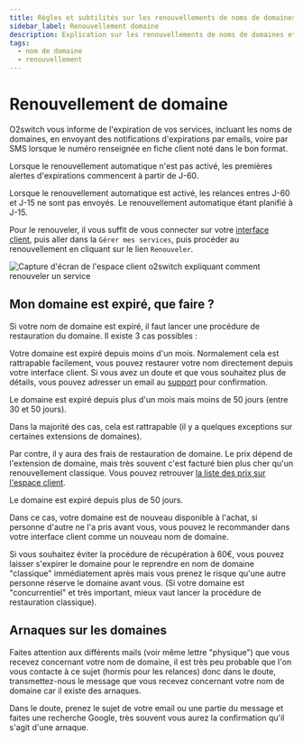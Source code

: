 ```yaml
---
title: Règles et subtilités sur les renouvellements de noms de domaines
sidebar_label: Renouvellement domaine
description: Explication sur les renouvellements de noms de domaines et les différentes phases d'expirations
tags:
  - nom de domaine
  - renouvellement
---
```

# Renouvellement de domaine

O2switch vous informe de l'expiration de vos services, incluant les noms de domaines, en envoyant des notifications 
d'expirations par emails, voire par SMS lorsque le numéro renseignée en fiche client noté dans le bon format.

Lorsque le renouvellement automatique n'est pas activé, les premières alertes d'expirations commencent à partir de
J-60. 

Lorsque le renouvellement automatique est activé, les relances entres J-60 et J-15 ne sont pas envoyés. Le 
renouvellement automatique étant planifié à J-15. 

Pour le renouveler, il vous suffit de vous connecter sur votre [interface client](https://clients.o2switch.fr), puis
aller dans la `Gérer mes services`, puis procéder au renouvellement en cliquant sur le lien `Renouveler`.

<Image
    src="/img/docs/nom-de-domaine/renouveler-domaine.png"
    title="Comment renouveler un nom de domaine depuis l'espace client o2switch ?"
    caption="Vous pouvez renouveler vos prestations depuis l'espace client o2switch"
    alt="Capture d'écran de l'espace client o2switch expliquant comment renouveler un service"
/>

## Mon domaine est expiré, que faire ?

Si votre nom de domaine est expiré, il faut lancer une procédure de restauration du domaine. Il existe 3 cas possibles :

<Badge text="A" /> Votre domaine est expiré depuis moins d'un mois. 
Normalement cela est rattrapable facilement, vous pouvez restaurer votre nom directement depuis votre interface client.
Si vous avez un doute et que vous souhaitez plus de détails, vous pouvez adresser un email au
[support](https://www.o2switch.fr/support-hebergeur/) pour confirmation.

<Badge text="B" /> Le domaine est expiré depuis plus d'un mois mais moins de 50 jours (entre 30 et 50 jours).

Dans la majorité des cas, cela est rattrapable (il y a quelques exceptions sur certaines extensions de domaines).

Par contre, il y aura des frais de restauration de domaine. Le prix dépend de l'extension de domaine, mais très
souvent c'est facturé bien plus cher qu'un renouvellement classique. Vous pouvez retrouver [la liste des prix sur 
l'espace client](https://clients.o2switch.fr/domaine/prix-domaines).

<Badge text="C" /> Le domaine est expiré depuis plus de 50 jours.

Dans ce cas, votre domaine est de nouveau disponible à l'achat, si personne d'autre ne l'a pris avant vous, vous pouvez
le recommander dans votre interface client comme un nouveau nom de domaine. 

Si vous souhaitez éviter la procédure de récupération à 60€, vous pouvez laisser s'expirer le domaine pour le reprendre
en nom de domaine "classique" immédiatement après mais vous prenez le risque qu'une autre personne réserve le domaine
avant vous. (Si votre domaine est "concurrentiel" et très important, mieux vaut lancer la procédure de restauration
classique). 

## Arnaques sur les domaines

Faites attention aux différents mails (voir même lettre "physique") que vous recevez concernant votre nom de domaine, il
est très peu probable que l'on vous contacte à ce sujet (hormis pour les relances) donc dans le doute, transmettez-nous
le message que vous recevez concernant votre nom de domaine car il existe des arnaques.

Dans le doute, prenez le sujet de votre email ou une partie du message et faites une recherche Google, très souvent vous
aurez la confirmation qu'il s'agit d'une arnaque. 

